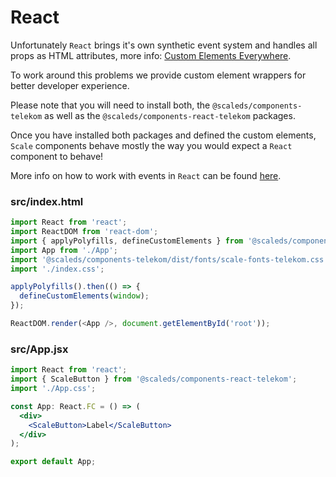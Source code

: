 
<Meta title="Guidelines/Usage/React" />

# React

Unfortunately `React` brings it's own synthetic event system and handles all props as HTML attributes, more info: <a href="https://custom-elements-everywhere.com/">Custom Elements Everywhere</a>.

To work around this problems we provide custom element wrappers for better developer experience.

Please note that you will need to install both, the `@scaleds/components-telekom` as well as the `@scaleds/components-react-telekom` packages.

Once you have installed both packages and defined the custom elements, `Scale` components behave mostly the way you would expect a `React` component to behave!

More info on how to work with events in `React` can be found <a href="?path=/story/guidelines-events--page">here</a>.

### src/index.html
```javascript
import React from 'react';
import ReactDOM from 'react-dom';
import { applyPolyfills, defineCustomElements } from '@scaleds/components-telekom/loader';
import App from './App';
import '@scaleds/components-telekom/dist/fonts/scale-fonts-telekom.css';
import './index.css';

applyPolyfills().then(() => {
  defineCustomElements(window);
});

ReactDOM.render(<App />, document.getElementById('root'));
```

### src/App.jsx
```jsx
import React from 'react';
import { ScaleButton } from '@scaleds/components-react-telekom';
import './App.css';

const App: React.FC = () => (
  <div>
    <ScaleButton>Label</ScaleButton>
  </div>
);

export default App;

```
